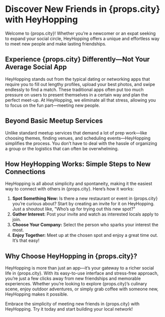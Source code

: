 # Discover New Friends in {props.city} with HeyHopping

Welcome to {props.city}! Whether you’re a newcomer or an expat seeking to expand your social circle, HeyHopping offers a unique and effortless way to meet new people and make lasting friendships.

## Experience {props.city} Differently—Not Your Average Social App

HeyHopping stands out from the typical dating or networking apps that require you to fill out lengthy profiles, upload your best photos, and swipe endlessly to find a match. These traditional apps often put too much pressure on users to present themselves in a certain way and plan the perfect meet-up. At HeyHopping, we eliminate all that stress, allowing you to focus on the fun part—meeting new people.

## Beyond Basic Meetup Services

Unlike standard meetup services that demand a lot of prep work—like choosing themes, finding venues, and scheduling events—HeyHopping simplifies the process. You don’t have to deal with the hassle of organizing a group or the logistics that can often be overwhelming.

## How HeyHopping Works: Simple Steps to New Connections

HeyHopping is all about simplicity and spontaneity, making it the easiest way to connect with others in {props.city}. Here’s how it works:

1. **Spot Something New:** Is there a new restaurant or event in {props.city} you’re curious about? Start by creating an invite for it on HeyHopping. Just a shoutout like, "Who’s up for trying out this new spot?"
2. **Gather Interest:** Post your invite and watch as interested locals apply to join.
3. **Choose Your Company:** Select the person who sparks your interest the most.
4. **Enjoy Together:** Meet up at the chosen spot and enjoy a great time out. It’s that easy!

## Why Choose HeyHopping in {props.city}?

HeyHopping is more than just an app—it’s your gateway to a richer social life in {props.city}. With its easy-to-use interface and stress-free approach, you’re just a few clicks away from new friendships and memorable experiences. Whether you’re looking to explore {props.city}’s culinary scene, enjoy outdoor adventures, or simply grab coffee with someone new, HeyHopping makes it possible.

Embrace the simplicity of meeting new friends in {props.city} with HeyHopping. Try it today and start building your local network!
